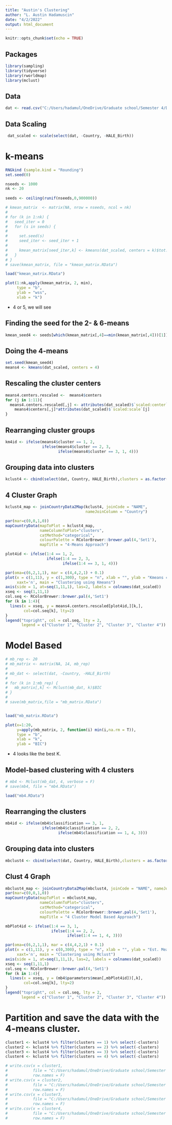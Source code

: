 ```yaml
---
title: "Austin's Clustering"
author: "L. Austin Hadamuscin"
date: "4/2/2022"
output: html_document
---
```


```r
knitr::opts_chunk$set(echo = TRUE)
```

## Packages
```r
library(sampling)
library(tidyverse)
library(rworldmap)
library(mclust)
```

## Data
```r
dat <- read.csv("C:/Users/hadamul/OneDrive/Graduate school/Semester 4/Data Mining/Data-Mining-Final-Project/imputedData.csv")
```

## Data Scaling
```r
 dat_scaled <- scale(select(dat, -Country, -HALE_Birth))
```

# k-means

```r
RNGkind (sample.kind = "Rounding")
set.seed(0)

nseeds <- 1000
nk <- 20
 
seeds <- ceiling(runif(nseeds,0,900000))

# kmean_matrix  <- matrix(NA, nrow = nseeds, ncol = nk)
# 
# for (k in 1:nk) {
#   seed_iter = 0
#   for (s in seeds) {
# 
#     set.seed(s)
#     seed_iter <- seed_iter + 1
# 
#     kmean_matrix[seed_iter,k] <- kmeans(dat_scaled, centers = k)$tot.withinss
#   }
# }
# save(kmean_matrix, file = "kmean_matrix.RData")

load("kmean_matrix.RData")
```

```r
plot(1:nk,apply(kmean_matrix, 2, min), 
     type = "b",
     ylab = "wss",
     xlab = "k")
```
- 4 or 5, we will see


## Finding the seed for the 2- & 6-means
```r
kmean_seed4 <- seeds[which(kmean_matrix[,4]==min(kmean_matrix[,4]))[1]]
```

## Doing the 4-means
```r
set.seed(kmean_seed4)
means4 <- kmeans(dat_scaled, centers = 4)
```

## Rescaling the cluster centers
```r
means4.centers.rescaled <-  means4$centers
for (j in 1:11){
  means4.centers.rescaled[,j] <- attributes(dat_scaled)$`scaled:center`[j] +
    means4$centers[,j]*attributes(dat_scaled)$`scaled:scale`[j]
}
```


## Rearranging cluster groups
```r
km4id <- ifelse(means4$cluster == 1, 2, 
                ifelse(means4$cluster == 2, 3,
                       ifelse(means4$cluster == 3, 1, 4)))
```

## Grouping data into clusters
```r
kclust4 <- cbind(select(dat, Country, HALE_Birth),clusters = as.factor(km4id),select(dat, -Country, -HALE_Birth)) %>% as.data.frame()
```



## 4 Cluster Graph
```r
kclust4_map <- joinCountryData2Map(kclust4, joinCode = "NAME",
                                   nameJoinColumn = "Country")
```

```r
par(mar=c(0,0,1,0))
mapCountryData(mapToPlot = kclust4_map,
               nameColumnToPlot="clusters",
               catMethod="categorical",
               colourPalette = RColorBrewer::brewer.pal(4,'Set1'),
               mapTitle = "4-Means Approach")
```

```r
plot4id <- ifelse(1:4 == 1, 2, 
                  ifelse(1:4 == 2, 3,
                         ifelse(1:4 == 3, 1, 4)))

par(oma=c(6,2,1,1), mar = c(4,4,2,1) + 0.1)
plot(x = c(1,11), y = c(1,300), type = "n", xlab = "", ylab = "Kmeans centroids", 
     xaxt='n', main = "Clustering using Kmeans")
axis(side = 1, at=seq(1,11,1), las=2, labels = colnames(dat_scaled))
xseq <- seq(1,11,1)
col.seq <- RColorBrewer::brewer.pal(4,'Set1')
for (k in 1:4){
  lines(x = xseq, y = means4.centers.rescaled[plot4id,][k,],
        col=col.seq[k], lty=2)
}
legend("topright", col = col.seq, lty = 2,
       legend = c("Cluster 1", "Cluster 2", "Cluster 3", "Cluster 4"))
```

# Model Based

```r
# mb_rep <- 20
# mb_matrix <- matrix(NA, 14, mb_rep)
# 
# mb_dat <- select(dat, -Country, -HALE_Birth)
# 
# for (k in 1:mb_rep) {
#   mb_matrix[,k] <- Mclust(mb_dat, k)$BIC
# }
# 
# save(mb_matrix,file = "mb_matrix.RData")


load("mb_matrix.RData")
```


```r
plot(x=1:20,
     y=apply(mb_matrix, 2, function(i) min(i,na.rm = T)),
     type = "b",
     xlab = "k",
     ylab = "BIC")
```
- 4 looks like the best K.

## Model-based clustering with 4 clusters
```r
# mb4 <- Mclust(mb_dat, 4, verbose = F)
# save(mb4, file = "mb4.RData")

load("mb4.RData")
```

## Rearranging the clusters
```r
mb4id <- ifelse(mb4$classification == 3, 1, 
                ifelse(mb4$classification == 2, 2,
                       ifelse(mb4$classification == 1, 4, 3)))
```


## Grouping data into clusters
```r
mbclust4 <- cbind(select(dat, Country, HALE_Birth),clusters = as.factor(mb4id),dat)
```


## Clust 4 Graph
```r
mbclust4_map <- joinCountryData2Map(mbclust4, joinCode = "NAME", nameJoinColumn = "Country")
par(mar=c(0,0,1,0))
mapCountryData(mapToPlot = mbclust4_map,
               nameColumnToPlot="clusters",
               catMethod="categorical",
               colourPalette = RColorBrewer::brewer.pal(4,'Set1'),
               mapTitle = "4 Cluster Model Based Approach")
```


```r
mbPlot4id <- ifelse(1:4 == 3, 1, 
                    ifelse(1:4 == 2, 2,
                           ifelse(1:4 == 1, 4, 3)))

par(oma=c(6,2,1,1), mar = c(4,4,2,1) + 0.1)
plot(x = c(1,11), y = c(0,300), type = "n", xlab = "", ylab = "Est. Mean", 
     xaxt='n', main = "Clustering using Mclust")
axis(side = 1, at=seq(1,11,1), las=2, labels = colnames(dat_scaled))
xseq <- seq(1,11,1)
col.seq <- RColorBrewer::brewer.pal(4,'Set1')
for (k in 1:4){
  lines(x = xseq, y = (mb4$parameters$mean[,mbPlot4id])[,k],
        col=col.seq[k], lty=2)
}
legend("topright", col = col.seq, lty = 2,
       legend = c("Cluster 1", "Cluster 2", "Cluster 3", "Cluster 4"))

```




# Partition and save the data with the 4-means cluster.
```r
cluster1 <- kclust4 %>% filter(clusters == 1) %>% select(-clusters)
cluster2 <- kclust4 %>% filter(clusters == 2) %>% select(-clusters)
cluster3 <- kclust4 %>% filter(clusters == 3) %>% select(-clusters)
cluster4 <- kclust4 %>% filter(clusters == 4) %>% select(-clusters)

# write.csv(x = cluster1,
#           file = "C:/Users/hadamul/OneDrive/Graduate school/Semester 4/Data Mining/Data-Mining-Final-Project/Clustered Data/cluster1.csv",
#           row.names = F)
# write.csv(x = cluster2,
#           file = "C:/Users/hadamul/OneDrive/Graduate school/Semester 4/Data Mining/Data-Mining-Final-Project/Clustered Data/cluster2.csv",
#           row.names = F)
# write.csv(x = cluster3,
#           file = "C:/Users/hadamul/OneDrive/Graduate school/Semester 4/Data Mining/Data-Mining-Final-Project/Clustered Data/cluster3.csv",
#           row.names = F)
# write.csv(x = cluster4,
#           file = "C:/Users/hadamul/OneDrive/Graduate school/Semester 4/Data Mining/Data-Mining-Final-Project/Clustered Data/cluster4.csv",
#           row.names = F)
```



